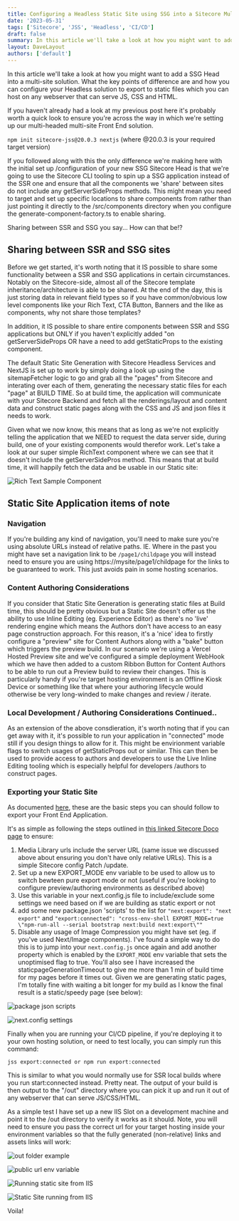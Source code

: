 ```yaml
---
title: Configuring a Headless Static Site using SSG into a Sitecore Multisite solution
date: '2023-05-31'
tags: ['Sitecore', 'JSS', 'Headless', 'CI/CD']
draft: false
summary: In this article we'll take a look at how you might want to add a SSG Head into a multi-site solution. What the key points of difference are and how you can configure your Headless solution to export to static files which you can host on any webserver that can serve JS, CSS and HTML.
layout: DaveLayout
authors: ['default']
---
```


In this article we'll take a look at how you might want to add a SSG Head into a multi-site solution. What the key points of difference are and how you can configure your Headless solution to export to static files which you can host on any webserver that can serve JS, CSS and HTML.

If you haven't already had a look at my previous post here it's probably worth a quick look to ensure you're across the way in which we're setting up our multi-headed multi-site Front End solution.

`npm init sitecore-jss@20.0.3 nextjs` (where @20.0.3 is your required target version)

If you followed along with this the only difference we're making here with the initial set up /configuration of your new SSG Sitecore Head is that we're going to use the Sitecore CLI tooling to spin up a SSG application instead of the SSR one and ensure that all the components we 'share' between sites do not include any getServerSideProps methods. This might mean you need to target and set up specific locations to share components from rather than just pointing it directly to the /src/components directory when you configure the generate-component-factory.ts to enable sharing.

Sharing between SSR and SSG you say... How can that be!?

## Sharing between SSR and SSG sites

Before we get started, it's worth noting that it IS possible to share some functionality between a SSR and SSG applications in certain circumstances. Notably on the Sitecore-side, almost all of the Sitecore template inheritance/architecture is able to be shared. At the end of the day, this is just storing data in relevant field types so if you have common/obvious low level components like your Rich Text, CTA Button, Banners and the like as components, why not share those templates?

In addition, it IS possible to share entire components between SSR and SSG applications but ONLY if you haven't explicitly added "on getServerSideProps OR have a need to add getStaticProps to the existing component.

The default Static Site Generation with Sitecore Headless Services and NextJS is set up to work by simply doing a look up using the sitemapFetcher logic to go and grab all the "pages" from Sitecore and interating over each of them, generating the necessary static files for each "page" at BUILD TIME. So at build time, the application will communicate with your Sitecore Backend and fetch all the renderings/layout and content data and construct static pages along with the CSS and JS and json files it needs to work.

Given what we now know, this means that as long as we're not explicitly telling the application that we NEED to request the data server side, during build, one of your existing components would therefor work. Let's take a look at our super simple RichText component where we can see that it doesn't include the getServerSidePros method. This means that at build time, it will happily fetch the data and be usable in our Static site:


![Rich Text Sample Component](/static/images/posts/2023/sitecore-headless-jss-static-site-generation-ssg/image-1.png "Rich Text Sample Component")

## Static Site Application items of note

### Navigation

If you're building any kind of navigation, you'll need to make sure you're using absolute URLs instead of relative paths. IE. Where in the past you might have set a navigation link to be `/page1/childpage` you will instead need to ensure you are using https://mysite/page1/childpage for the links to be guaranteed to work. This just avoids pain in some hosting scenarios.

### Content Authoring  Considerations

If you consider that Static Site Generation is generating static files at Build time, this should be pretty obvious but a Static Site doesn't offer us the ability to use Inline Editing (eg. Experience Editor) as there's no 'live' rendering engine which means the Authors don't have access to an easy page construction approach. For this reason, it's a 'nice' idea to firstly configure a "preview" site for Content Authors along with a "bake" button which triggers the preview build. In our scenario we're using a Vercel Hosted Preview site and we've configured a simple deployment WebHook which we have then added to a custom Ribbon Button for Content Authors to be able to run out a Preview build to review their changes. This is particularly handy if you're target hosting environment is an Offline Kiosk Device or something like that where your authoring lifecycle would otherwise be very long-winded to make changes and review / iterate.

### Local Development / Authoring Considerations Continued..

As an extension of the above consdieration, it's worth noting that if you can get away with it, it's possible to run your application in "connected" mode still if you design things to allow for it. This might be envirionment variable flags to switch usages of getStaticProps out or similar. This can then be used to provide access to authors and developers to use the Live Inline Editing tooling which is especially helpful for developers /authors to construct pages.

### Exporting your Static Site

As documented [here](https://doc.sitecore.com/xp/en/developers/hd/211/sitecore-headless-development/walkthrough--exporting-a-jss-next-js-app-to-static-html-files-with-next-export.html?ref=davegoosem.com), these are the basic steps you can should follow to export your Front End Application.

It's as simple as following the steps outlined in [this linked Sitecore Doco page](https://doc.sitecore.com/xp/en/developers/hd/211/sitecore-headless-development/walkthrough--exporting-a-jss-next-js-app-to-static-html-files-with-next-export.html?ref=davegoosem.com) to ensure:

1. Media Library urls include the server URL (same issue we discussed above about ensuring you don't have only relative URLs). This is a simple Sitecore  config Patch /update.
2. Set up a new EXPORT_MODE env variable to be used to allow us to switch bewteen pure export mode or not (useful if you're looking to configure preview/authoring environments as described above)
3. Use this variable in your next.config.js file to include/exclude some settings we need based on if we are building as static export or not
4. add some new package.json 'scripts' to the list for `"next:export": "next export"` and `"export:connected": "cross-env-shell EXPORT_MODE=true \"npm-run-all --serial bootstrap next:build next:export\""`
5. Disable any usage of Image Compression you might have set (eg. if you've used Next/Image components). I've found a simple way to do this is to jump into your `next.config.js` once again and add another property which is enabled by the `EXPORT_MODE` env variable that sets the unoptimised flag to true. You'll also see I have increased the staticpageGenerationTimeout to give me more than 1 min of build time for my pages before it times out. Given we are generating static pages, I'm totally fine with waiting a bit longer for my build as I know the final result is a static/speedy page (see below):

![package json scripts](/static/images/posts/2023/sitecore-headless-jss-static-site-generation-ssg/image-2.png "package json scripts")

![next.config settings](/static/images/posts/2023/sitecore-headless-jss-static-site-generation-ssg/image-3.png "next.config settings")

Finally when you are running your CI/CD pipeline, if you're deploying it to your own hosting solution, or need to test locally, you can simply run this command:

`jss export:connected or npm run export:connected`

This is similar to what you would normally use for SSR local builds where you run start:connected instead. Pretty neat. The output of your build is then output to the "/out" directory where you can pick it up and run it out of any webserver that can serve JS/CSS/HTML.

As a simple test I have set up a new IIS Slot on a development machine and point it to the /out directory to verify it works as it should. Note, you will need to ensure you pass the correct url for your target hosting inside your environment variables so that the fully generated (non-relative) links and assets links will work:

![out folder example](/static/images/posts/2023/sitecore-headless-jss-static-site-generation-ssg/image-4.png "out folder example")

![public url env variable](/static/images/posts/2023/sitecore-headless-jss-static-site-generation-ssg/image-5.png "public url env variable")

![Running static site from IIS](/static/images/posts/2023/sitecore-headless-jss-static-site-generation-ssg/image-6.png "Running static site from IIS")

![Static Site running from IIS](/static/images/posts/2023/sitecore-headless-jss-static-site-generation-ssg/image-7.png "Static Site running from IIS")

Voila!